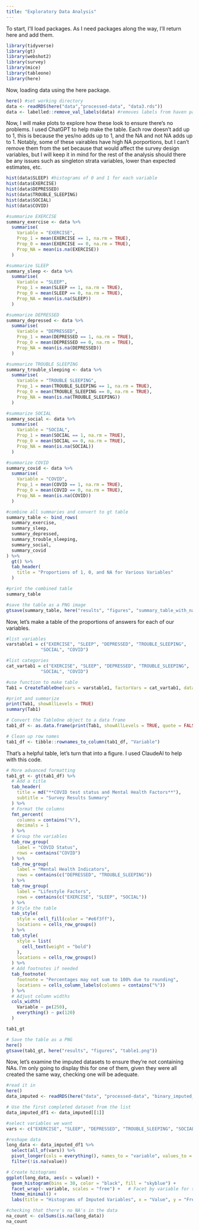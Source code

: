 ```yaml
---
title: "Exploratory Data Analysis"
---
```


To start, I'll load packages. As I need packages along the way, I'll return here and add them.
```r
library(tidyverse)
library(gt)
library(webshot2)
library(survey)
library(mice)
library(tableone)
library(here)
```

Now, loading data using the here package.
```r
here() #set working directory
data <- readRDS(here("data","processed-data", "data3.rds"))
data <- labelled::remove_val_labels(data) #removes labels from haven package which cause problems
```

Now, I will make plots to explore how these look to ensure there's no problems. I used ChatGPT to help make the table. Each row doesn't add up to 1, this is because the yes/no adds up to 1, and the NA and not NA adds up to 1. Notably, some of these vairables have high NA porportions, but I can't remove them from the set because that would affect the survey design variables, but I will keep it in mind for the rest of the analysis should there be any issues such as singleton strata variables, lower than expected estimates, etc.
```r
hist(data$SLEEP) #histograms of 0 and 1 for each variable
hist(data$EXERCISE)
hist(data$DEPRESSED)
hist(data$TROUBLE_SLEEPING)
hist(data$SOCIAL)
hist(data$COVID)
```

```r
#summarize EXERCISE
summary_exercise <- data %>%
  summarise(
    Variable = "EXERCISE",
    Prop_1 = mean(EXERCISE == 1, na.rm = TRUE),
    Prop_0 = mean(EXERCISE == 0, na.rm = TRUE),
    Prop_NA = mean(is.na(EXERCISE))
  )

#summarize SLEEP
summary_sleep <- data %>%
  summarise(
    Variable = "SLEEP",
    Prop_1 = mean(SLEEP == 1, na.rm = TRUE),
    Prop_0 = mean(SLEEP == 0, na.rm = TRUE),
    Prop_NA = mean(is.na(SLEEP))
  )

#summarize DEPRESSED
summary_depressed <- data %>%
  summarise(
    Variable = "DEPRESSED",
    Prop_1 = mean(DEPRESSED == 1, na.rm = TRUE),
    Prop_0 = mean(DEPRESSED == 0, na.rm = TRUE),
    Prop_NA = mean(is.na(DEPRESSED))
  )

#summarize TROUBLE SLEEPING
summary_trouble_sleeping <- data %>%
  summarise(
    Variable = "TROUBLE SLEEPING",
    Prop_1 = mean(TROUBLE_SLEEPING == 1, na.rm = TRUE),
    Prop_0 = mean(TROUBLE_SLEEPING == 0, na.rm = TRUE),
    Prop_NA = mean(is.na(TROUBLE_SLEEPING))
  )

#summarize SOCIAL
summary_social <- data %>%
  summarise(
    Variable = "SOCIAL",
    Prop_1 = mean(SOCIAL == 1, na.rm = TRUE),
    Prop_0 = mean(SOCIAL == 0, na.rm = TRUE),
    Prop_NA = mean(is.na(SOCIAL))
  )

#summarize COVID
summary_covid <- data %>%
  summarise(
    Variable = "COVID",
    Prop_1 = mean(COVID == 1, na.rm = TRUE),
    Prop_0 = mean(COVID == 0, na.rm = TRUE),
    Prop_NA = mean(is.na(COVID))
  )

#combine all summaries and convert to gt table
summary_table <- bind_rows(
  summary_exercise, 
  summary_sleep, 
  summary_depressed, 
  summary_trouble_sleeping, 
  summary_social, 
  summary_covid
) %>%
  gt() %>%
  tab_header(
    title = "Proportions of 1, 0, and NA for Various Variables"
  )

#print the combined table
summary_table

#save the table as a PNG image
gtsave(summary_table, here("results", "figures", "summary_table_with_nas.png"))
```
Now, let's make a table of the proportions of answers for each of our variables. 
```r
#list variables
varstable1 = c("EXERCISE", "SLEEP", "DEPRESSED", "TROUBLE_SLEEPING", 
             "SOCIAL", "COVID")

#list categories
cat_vartab1 = c("EXERCISE", "SLEEP", "DEPRESSED", "TROUBLE_SLEEPING", 
             "SOCIAL", "COVID")

#use function to make table
Tab1 = CreateTableOne(vars = varstable1, factorVars = cat_vartab1, data = data)

#print and summarize
print(Tab1, showAllLevels = TRUE)
summary(Tab1)

# Convert the TableOne object to a data frame
tab1_df <- as.data.frame(print(Tab1, showAllLevels = TRUE, quote = FALSE, noSpaces = TRUE))

# Clean up row names
tab1_df <- tibble::rownames_to_column(tab1_df, "Variable")
```


That's a helpful table, let's turn that into a figure. I used ClaudeAI to help with this code.
```r
# More advanced formatting
tab1_gt <- gt(tab1_df) %>%
  # Add a title
  tab_header(
    title = md("**COVID test status and Mental Health Factors**"),
    subtitle = "Survey Results Summary"
  ) %>%
  # Format the columns
  fmt_percent(
    columns = contains("%"),
    decimals = 1
  ) %>%
  # Group the variables
  tab_row_group(
    label = "COVID Status",
    rows = contains("COVID")
  ) %>%
  tab_row_group(
    label = "Mental Health Indicators",
    rows = contains(c("DEPRESSED", "TROUBLE_SLEEPING"))
  ) %>%
  tab_row_group(
    label = "Lifestyle Factors",
    rows = contains(c("EXERCISE", "SLEEP", "SOCIAL"))
  ) %>%
  # Style the table
  tab_style(
    style = cell_fill(color = "#e6f3ff"),
    locations = cells_row_groups()
  ) %>%
  tab_style(
    style = list(
      cell_text(weight = "bold")
    ),
    locations = cells_row_groups()
  ) %>%
  # Add footnotes if needed
  tab_footnote(
    footnote = "Percentages may not sum to 100% due to rounding",
    locations = cells_column_labels(columns = contains("%"))
  ) %>%
  # Adjust column widths
  cols_width(
    Variable ~ px(250),
    everything() ~ px(120)
  )

tab1_gt

# Save the table as a PNG
here()
gtsave(tab1_gt, here("results", "figures", "table1.png"))
```

Now, let's examine the imputed datasets to ensure they're not containing NAs. I'm only going to display this for one of them, given they were all created the same way, checking one will be adequate.
```r
#read it in
here()
data_imputed <- readRDS(here("data", "processed-data", "binary_imputed_datasets.rds"))

# Use the first completed dataset from the list
data_imputed_df1 <- data_imputed[[1]]

#select variables we want
vars <- c("EXERCISE", "SLEEP", "DEPRESSED", "TROUBLE_SLEEPING", "SOCIAL", "COVID")

#reshape data
long_data <- data_imputed_df1 %>%
  select(all_of(vars)) %>%
  pivot_longer(cols = everything(), names_to = "variable", values_to = "value") %>%
  filter(!is.na(value))

# Create histograms
ggplot(long_data, aes(x = value)) +
  geom_histogram(bins = 30, color = "black", fill = "skyblue") +
  facet_wrap(~ variable, scales = "free") +   # Facet by variable for separate histograms
  theme_minimal() +
  labs(title = "Histograms of Imputed Variables", x = "Value", y = "Frequency")

#checking that there's no NA's in the data
na_count <- colSums(is.na(long_data))
na_count
```


